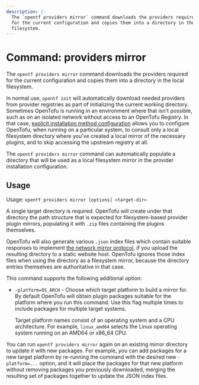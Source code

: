 ```yaml
---
description: |-
  The `opentf providers mirror` command downloads the providers required
  for the current configuration and copies them into a directory in the local
  filesystem.
---
```


# Command: providers mirror

The `opentf providers mirror` command downloads the providers required
for the current configuration and copies them into a directory in the local
filesystem.

In normal use, `opentf init` will automatically download needed providers
from provider registries as part of initializing the current working directory.
Sometimes OpenTofu is running in an environment where that isn't possible,
such as on an isolated network without access to an OpenTofu Registry. In
that case,
[explicit installation method configuration](/docs/cli/config/config-file#explicit-installation-method-configuration)
allows you to configure OpenTofu, when running on a particular system, to
consult only a local filesystem directory where you've created a local mirror
of the necessary plugins, and to skip accessing the upstream registry at all.

The `opentf providers mirror` command can automatically populate a directory
that will be used as a local filesystem mirror in the provider installation
configuration.

## Usage

Usage: `opentf providers mirror [options] <target-dir>`

A single target directory is required. OpenTofu will create under that
directory the path structure that is expected for filesystem-based provider
plugin mirrors, populating it with `.zip` files containing the plugins
themselves.

OpenTofu will also generate various `.json` index files which contain suitable
responses to implement
[the network mirror protocol](/docs/internals/provider-network-mirror-protocol),
if you upload the resulting directory to a static website host. OpenTofu
ignores those index files when using the directory as a filesystem mirror,
because the directory entries themselves are authoritative in that case.

This command supports the following additional option:

* `-platform=OS_ARCH` - Choose which target platform to build a mirror for.
  By default OpenTofu will obtain plugin packages suitable for the platform
  where you run this command. Use this flag multiple times to include packages
  for multiple target systems.

  Target platform names consist of an operating system and a CPU
  architecture. For example, `linux_amd64` selects the Linux operating system
  running on an AMD64 or x86_64 CPU.

You can run `opentf providers mirror` again on an existing mirror directory
to update it with new packages. For example, you can add packages for a new
target platform by re-running the command with the desired new `-platform=...`
option, and it will place the packages for that new platform without removing
packages you previously downloaded, merging the resulting set of packages
together to update the JSON index files.

